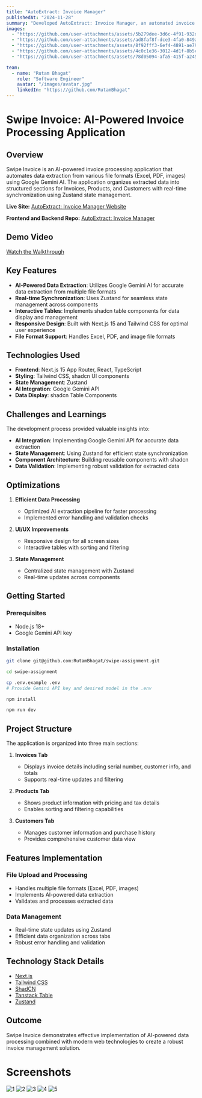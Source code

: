 ```yaml
---
title: "AutoExtract: Invoice Manager"
publishedAt: "2024-11-28"
summary: "Developed AutoExtract: Invoice Manager, an automated invoice processing application that uses Google Gemini AI to extract and organize data from various file formats into a structured format with real-time synchronization."
images:
  - "https://github.com/user-attachments/assets/5b279dee-3d6c-4f91-932d-e0621b404c32"
  - "https://github.com/user-attachments/assets/ad8faf8f-dce3-4fa0-849a-ff558f51cd94"
  - "https://github.com/user-attachments/assets/8f92fff3-6ef4-4891-ae79-0e8775e47b96"
  - "https://github.com/user-attachments/assets/4c0c1e36-3012-4d1f-8b5c-031bb5c63135"
  - "https://github.com/user-attachments/assets/78d05094-afa5-415f-a245-fc65ca78d09a"

team:
  - name: "Rutam Bhagat"
    role: "Software Engineer"
    avatar: "/images/avatar.jpg"
    linkedIn: "https://github.com/RutamBhagat"
---
```


# Swipe Invoice: AI-Powered Invoice Processing Application

## Overview

Swipe Invoice is an AI-powered invoice processing application that automates data extraction from various file formats (Excel, PDF, images) using Google Gemini AI. The application organizes extracted data into structured sections for Invoices, Products, and Customers with real-time synchronization using Zustand state management.

**Live Site:** [AutoExtract: Invoice Manager Website](https://swipe-assignment-five.vercel.app/)

**Frontend and Backend Repo:** [AutoExtract: Invoice Manager](https://github.com/RutamBhagat/swipe-assignment)

## Demo Video

[Watch the Walkthrough](https://github.com/user-attachments/assets/cffb5e74-09ec-4a70-bfe6-2c1f9507fd5e)

## Key Features

- **AI-Powered Data Extraction**: Utilizes Google Gemini AI for accurate data extraction from multiple file formats
- **Real-time Synchronization**: Uses Zustand for seamless state management across components
- **Interactive Tables**: Implements shadcn table components for data display and management
- **Responsive Design**: Built with Next.js 15 and Tailwind CSS for optimal user experience
- **File Format Support**: Handles Excel, PDF, and image file formats

## Technologies Used

- **Frontend**: Next.js 15 App Router, React, TypeScript
- **Styling**: Tailwind CSS, shadcn UI components
- **State Management**: Zustand
- **AI Integration**: Google Gemini API
- **Data Display**: shadcn Table Components

## Challenges and Learnings

The development process provided valuable insights into:

- **AI Integration**: Implementing Google Gemini API for accurate data extraction
- **State Management**: Using Zustand for efficient state synchronization
- **Component Architecture**: Building reusable components with shadcn
- **Data Validation**: Implementing robust validation for extracted data

## Optimizations

1. **Efficient Data Processing**

   - Optimized AI extraction pipeline for faster processing
   - Implemented error handling and validation checks

2. **UI/UX Improvements**

   - Responsive design for all screen sizes
   - Interactive tables with sorting and filtering

3. **State Management**
   - Centralized state management with Zustand
   - Real-time updates across components

## Getting Started

### Prerequisites

- Node.js 18+
- Google Gemini API key

### Installation

```bash
git clone git@github.com:RutamBhagat/swipe-assignment.git

cd swipe-assignment

cp .env.example .env
# Provide Gemini API key and desired model in the .env

npm install

npm run dev
```

## Project Structure

The application is organized into three main sections:

1. **Invoices Tab**

   - Displays invoice details including serial number, customer info, and totals
   - Supports real-time updates and filtering

2. **Products Tab**

   - Shows product information with pricing and tax details
   - Enables sorting and filtering capabilities

3. **Customers Tab**
   - Manages customer information and purchase history
   - Provides comprehensive customer data view

## Features Implementation

### File Upload and Processing

- Handles multiple file formats (Excel, PDF, images)
- Implements AI-powered data extraction
- Validates and processes extracted data

### Data Management

- Real-time state updates using Zustand
- Efficient data organization across tabs
- Robust error handling and validation

## Technology Stack Details

- [Next.js](https://nextjs.org)
- [Tailwind CSS](https://tailwindcss.com)
- [ShadCN](https://ui.shadcn.com/docs)
- [Tanstack Table](https://tanstack.com/table/latest)
- [Zustand](https://zustand.docs.pmnd.rs/getting-started/introduction)

## Outcome

Swipe Invoice demonstrates effective implementation of AI-powered data processing combined with modern web technologies to create a robust invoice management solution.

# Screenshots

![1](https://github.com/user-attachments/assets/5b279dee-3d6c-4f91-932d-e0621b404c32)
![2](https://github.com/user-attachments/assets/ad8faf8f-dce3-4fa0-849a-ff558f51cd94)
![3](https://github.com/user-attachments/assets/8f92fff3-6ef4-4891-ae79-0e8775e47b96)
![4](https://github.com/user-attachments/assets/4c0c1e36-3012-4d1f-8b5c-031bb5c63135)
![5](https://github.com/user-attachments/assets/78d05094-afa5-415f-a245-fc65ca78d09a)
